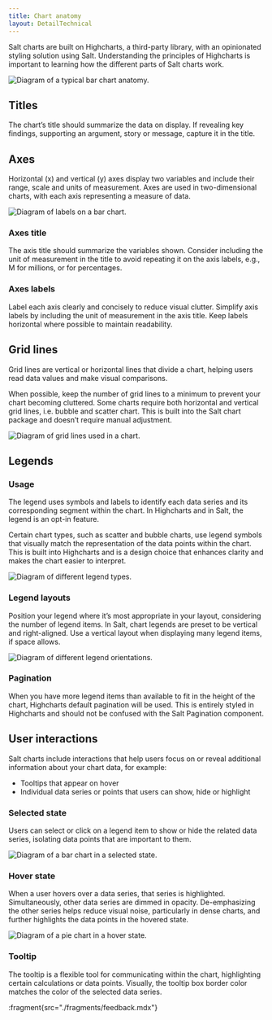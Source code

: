 ```yaml
---
title: Chart anatomy
layout: DetailTechnical
---
```


Salt charts are built on Highcharts, a third-party library, with an opinionated styling solution using Salt. Understanding the principles of Highcharts is important to learning how the different parts of Salt charts work.

<Image
  src="/img/foundations/dataviz-anatomy.png"
  alt="Diagram of a typical bar chart anatomy."
/>

## Titles

The chart’s title should summarize the data on display. If revealing key findings, supporting an argument, story or message, capture it in the title.

## Axes

Horizontal (x) and vertical (y) axes display two variables and include their range, scale and units of measurement. Axes are used in two-dimensional charts, with each axis representing a measure of data.

<Image
  src="/img/foundations/dataviz-labels.png"
  alt="Diagram of labels on a bar chart."
/>

### Axes title

The axis title should summarize the variables shown. Consider including the unit of measurement in the title to avoid repeating it on the axis labels, e.g., M for millions, or for percentages.

### Axes labels

Label each axis clearly and concisely to reduce visual clutter. Simplify axis labels by including the unit of measurement in the axis title. Keep labels horizontal where possible to maintain readability.

## Grid lines

Grid lines are vertical or horizontal lines that divide a chart, helping users read data values and make visual comparisons.

When possible, keep the number of grid lines to a minimum to prevent your chart becoming cluttered. Some charts require both horizontal and vertical grid lines, i.e. bubble and scatter chart. This is built into the Salt chart package and doesn’t require manual adjustment.

<Image
  src="/img/foundations/dataviz-grid.png"
  alt="Diagram of grid lines used in a chart."
/>

## Legends

### Usage

The legend uses symbols and labels to identify each data series and its corresponding segment within the chart. In Highcharts and in Salt, the legend is an opt-in feature.

Certain chart types, such as scatter and bubble charts, use legend symbols that visually match the representation of the data points within the chart. This is built into Highcharts and is a design choice that enhances clarity and makes the chart easier to interpret.

<Image
  src="/img/foundations/dataviz-legend.png"
  alt="Diagram of different legend types."
/>

### Legend layouts

Position your legend where it’s most appropriate in your layout, considering the number of legend items. In Salt, chart legends are preset to be vertical and right-aligned. Use a vertical layout when displaying many legend items, if space allows.

<Image
  src="/img/foundations/dataviz-legend-layouts.png"
  alt="Diagram of different legend orientations."
/>

### Pagination

When you have more legend items than available to fit in the height of the chart, Highcharts default pagination will be used. This is entirely styled in Highcharts and should not be confused with the Salt Pagination component.

## User interactions

Salt charts include interactions that help users focus on or reveal additional information about your chart data, for example:

- Tooltips that appear on hover
- Individual data series or points that users can show, hide or highlight

### Selected state

Users can select or click on a legend item to show or hide the related data series, isolating data points that are important to them.

<Image
  src="/img/foundations/dataviz-selected.png"
  alt="Diagram of a bar chart in a selected state."
/>

### Hover state

When a user hovers over a data series, that series is highlighted. Simultaneously, other data series are dimmed in opacity. De-emphasizing the other series helps reduce visual noise, particularly in dense charts, and further highlights the data points in the hovered state.

<Image
  src="/img/foundations/dataviz-hover.png"
  alt="Diagram of a pie chart in a hover state."
/>

### Tooltip

The tooltip is a flexible tool for communicating within the chart, highlighting certain calculations or data points. Visually, the tooltip box border color matches the color of the selected data series.

:fragment{src="./fragments/feedback.mdx"}

